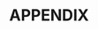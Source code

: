 # APPENDIX {-}
<!-- this imports my publication -->
\includegraphics[height=0.9\textheight]{\string"pubs/pfruct-report".pdf}
\includepdf[scale= 0.9, pages={2-last}, pagecommand={\thispagestyle{plain}}, fitpaper = true]{pubs/pfruct-report.pdf}